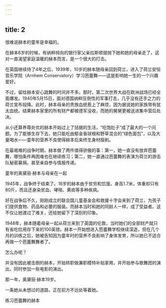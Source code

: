 ```yaml
---
---
---
```

title: 2
---



很难说赫本的童年是幸福的。

在赫本6岁的时候，有纳粹倾向的银行家父亲拉斯顿就抛下她和她的母亲走了。这对一直渴望家庭温暖的赫本而言，是一个很大的打击。

在英国继续待了4年之后，1939年，10岁的赫本随母亲回到荷兰，进入了荷兰安恒音乐学院（Arnhem Conservatory）学习芭蕾舞——这是影响她一生的一个兴趣爱好。

不过，留给赫本安心跳舞的时间并不多。那时，第二次世界大战在欧洲战场已经全面爆发。1940年5月15日，面对德国纳粹压倒性的军事打击，几乎没有还手之力的荷兰宣布投降。此时，赫本母亲的贵族血统惹上了麻烦，因为据说她的家族带有犹太血统。结果赫本家里的所有财产都被德军没收，而她的舅舅更被送进集中营后处决。

从小还算养尊处优的赫本开始过上了拮据的生活，“吃饱肚子”成了最大的一个问题。为了能够生存下去，她只能吃由郁金香球根和野草混合的“绿色面包”，以及大量喝水——童年的营养不良使得赫本后来终生身材瘦削。

在最艰难的战争时期，赫本做了两件值得骄傲的事：第一，她一直没有放弃芭蕾舞，哪怕条件再困难也在继续练习；第二，她一直通过芭蕾舞的表演为荷兰的游击队秘密募捐，甚至亲自参与情报传递。

童年的奥黛丽·赫本与母亲在一起



1945年，战争终于结束了。16岁的赫本由于贫穷和饥饿，身高1.7米，体重却只有80斤，而且还身染贫血、哮喘、黄疸等多种疾病。

好在战争后不久，刚刚成立的联合国儿童基金会和救援十字会来到了荷兰，为孩子们提供食物、药品和必要的服装。而赫本当时和她的同龄人一样，成了受益者。这不仅让她渡过了难关，还给她留下了深刻的印象。

1948年，赫本随着母亲一起从荷兰来到了英国的伦敦，当时她们的全部财产就只有省吃俭用存下来的100英镑。赫本一开始想进入芭蕾舞学校继续深造，但在几个月的训练之后，她被告知因为童年时的营养不良影响了身体发育，所以她已不适合再做一个芭蕾舞舞者了。

怎么办呢？

并没有因此被击倒的赫本，开始转职做兼职模特补贴家用，并开始参与歌舞团的演出，同时参加一些电影的演出。

那一年，奥黛丽·赫本19岁。

一条她从未想过的道路，正在前方不远处等着她。

练习芭蕾舞的赫本